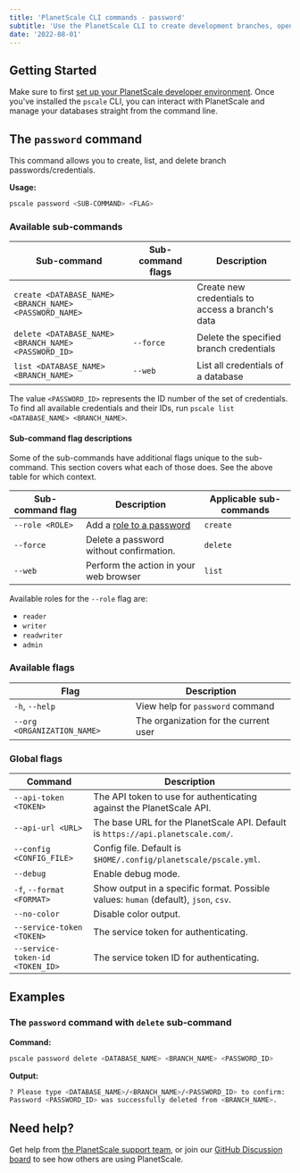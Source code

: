 ```yaml
---
title: 'PlanetScale CLI commands - password'
subtitle: 'Use the PlanetScale CLI to create development branches, open deploy requests, and make non-blocking schema changes directly from your terminal.'
date: '2022-08-01'
---
```


## Getting Started

Make sure to first [set up your PlanetScale developer environment](/docs/concepts/planetscale-environment-setup). Once you've installed the `pscale` CLI, you can interact with PlanetScale and manage your databases straight from the command line.

## The `password` command

This command allows you to create, list, and delete branch passwords/credentials.

**Usage:**

```bash
pscale password <SUB-COMMAND> <FLAG>
```

### Available sub-commands

| **Sub-command** | **Sub-command flags** | **Description**        |
| -------- | -------- | --------------------------------------- |
| `create <DATABASE_NAME> <BRANCH_NAME> <PASSWORD_NAME>` |  | Create new credentials to access a branch's data |
| `delete <DATABASE_NAME> <BRANCH_NAME> <PASSWORD_ID>` | `--force` | Delete the specified branch credentials |
| `list <DATABASE_NAME> <BRANCH_NAME>` | `--web` | List all credentials of a database |

The value `<PASSWORD_ID>` represents the ID number of the set of credentials. To find all available credentials and their IDs, run `pscale list <DATABASE_NAME> <BRANCH_NAME>`.

#### Sub-command flag descriptions

Some of the sub-commands have additional flags unique to the sub-command. This section covers what each of those does. See the above table for which context.

| **Sub-command flag** | **Description** | **Applicable sub-commands**
| -------- | -------- | --------------------------------------- |
| `--role <ROLE>` | Add a [role to a password](/docs/concepts/password-roles) | `create` |
| `--force` | Delete a password without confirmation. | `delete` |
| `--web` | Perform the action in your web browser | `list` |

Available roles for the `--role` flag are:
- `reader`
- `writer`
- `readwriter`
- `admin`

### Available flags

| **Flag** | **Description**        |
| -------- | --------------------------------------- |
| `-h`, `--help` | View help for `password` command |
| `--org <ORGANIZATION_NAME>` | The organization for the current user |

### Global flags

| **Command** | **Description**        |
| -------- | --------------------------------------- |
| `--api-token <TOKEN>` | The API token to use for authenticating against the PlanetScale API. |
| `--api-url <URL>` | The base URL for the PlanetScale API. Default is `https://api.planetscale.com/`. |
| `--config <CONFIG_FILE>` | Config file. Default is `$HOME/.config/planetscale/pscale.yml`. |
| `--debug` | Enable debug mode. |
| `-f`, `--format <FORMAT>` | Show output in a specific format. Possible values: `human` (default), `json`, `csv`. |
| `--no-color` | Disable color output. |
| `--service-token <TOKEN>` | The service token for authenticating. |
| `--service-token-id <TOKEN_ID>` | The service token ID for authenticating. |

## Examples

### The `password` command with `delete` sub-command

**Command:**

```bash
pscale password delete <DATABASE_NAME> <BRANCH_NAME> <PASSWORD_ID>
```

**Output:**

```bash
? Please type <DATABASE_NAME>/<BRANCH_NAME>/<PASSWORD_ID> to confirm:
Password <PASSWORD_ID> was successfully deleted from <BRANCH_NAME>.
```

## Need help?

Get help from [the PlanetScale support team](https://support.planetscale.com), or join our [GitHub Discussion board](https://github.com/planetscale/discussion/discussions) to see how others are using PlanetScale.

